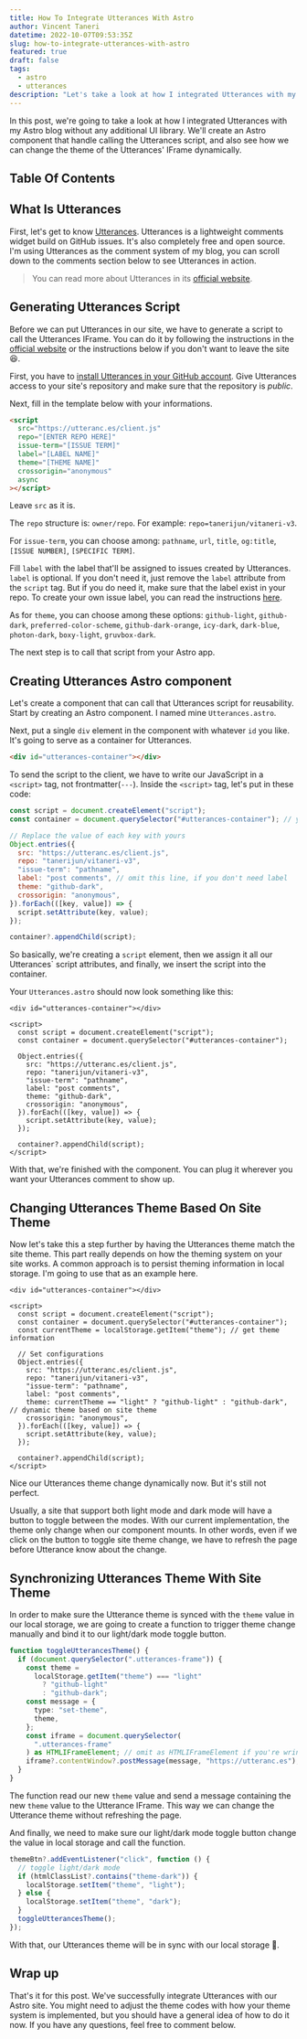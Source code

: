 ```yaml
---
title: How To Integrate Utterances With Astro
author: Vincent Taneri
datetime: 2022-10-07T09:53:35Z
slug: how-to-integrate-utterances-with-astro
featured: true
draft: false
tags:
  - astro
  - utterances
description: "Let's take a look at how I integrated Utterances with my Astro blog without any additional UI library (Using Astro component)."
---
```


In this post, we're going to take a look at how I integrated Utterances with my Astro blog without any additional UI library. We'll create an Astro component that handle calling the Utterances script, and also see how we can change the theme of the Utterances' IFrame dynamically.

## Table Of Contents

## What Is Utterances

First, let's get to know [Utterances](https://utteranc.es/). Utterances is a lightweight comments widget build on GitHub issues. It's also completely free and open source. I'm using Utterances as the comment system of my blog, you can scroll down to the comments section below to see Utterances in action.

> You can read more about Utterances in its [official website](https://utteranc.es/).

## Generating Utterances Script

Before we can put Utterances in our site, we have to generate a script to call the Utterances IFrame. You can do it by following the instructions in the [official website](https://utteranc.es/) or the instructions below if you don't want to leave the site :satisfied:.

First, you have to [install Utterances in your GitHub account](https://github.com/apps/utterances). Give Utterances access to your site's repository and make sure that the repository is _public_.

Next, fill in the template below with your informations.

```html
<script
  src="https://utteranc.es/client.js"
  repo="[ENTER REPO HERE]"
  issue-term="[ISSUE TERM]"
  label="[LABEL NAME]"
  theme="[THEME NAME]"
  crossorigin="anonymous"
  async
></script>
```

Leave `src` as it is.

The `repo` structure is: `owner/repo`. For example: `repo=tanerijun/vitaneri-v3`.

For `issue-term`, you can choose among: `pathname`, `url`, `title`, `og:title`, `[ISSUE NUMBER]`, `[SPECIFIC TERM]`.

Fill `label` with the label that'll be assigned to issues created by Utterances. `label` is optional. If you don't need it, just remove the `label` attribute from the `script` tag. But if you do need it, make sure that the label exist in your repo. To create your own issue label, you can read the instructions [here](https://docs.github.com/en/issues/using-labels-and-milestones-to-track-work/managing-labels#creating-a-label).

As for `theme`, you can choose among these options: `github-light`, `github-dark`, `preferred-color-scheme`, `github-dark-orange`, `icy-dark`, `dark-blue`, `photon-dark`, `boxy-light`, `gruvbox-dark`.

The next step is to call that script from your Astro app.

## Creating Utterances Astro component

Let's create a component that can call that Utterances script for reusability. Start by creating an Astro component. I named mine `Utterances.astro`.

Next, put a single `div` element in the component with whatever `id` you like. It's going to serve as a container for Utterances.

```html
<div id="utterances-container"></div>
```

To send the script to the client, we have to write our JavaScript in a `<script>` tag, not frontmatter(`---`). Inside the `<script>` tag, let's put in these code:

```js
const script = document.createElement("script");
const container = document.querySelector("#utterances-container"); // your id in your html above

// Replace the value of each key with yours
Object.entries({
  src: "https://utteranc.es/client.js",
  repo: "tanerijun/vitaneri-v3",
  "issue-term": "pathname",
  label: "post comments", // omit this line, if you don't need label
  theme: "github-dark",
  crossorigin: "anonymous",
}).forEach(([key, value]) => {
  script.setAttribute(key, value);
});

container?.appendChild(script);
```

So basically, we're creating a `script` element, then we assign it all our Utterances` script attributes, and finally, we insert the script into the container.

Your `Utterances.astro` should now look something like this:

```astro
<div id="utterances-container"></div>

<script>
  const script = document.createElement("script");
  const container = document.querySelector("#utterances-container");

  Object.entries({
    src: "https://utteranc.es/client.js",
    repo: "tanerijun/vitaneri-v3",
    "issue-term": "pathname",
    label: "post comments",
    theme: "github-dark",
    crossorigin: "anonymous",
  }).forEach(([key, value]) => {
    script.setAttribute(key, value);
  });

  container?.appendChild(script);
</script>
```

With that, we're finished with the component. You can plug it wherever you want your Utterances comment to show up.

## Changing Utterances Theme Based On Site Theme

Now let's take this a step further by having the Utterances theme match the site theme. This part really depends on how the theming system on your site works. A common approach is to persist theming information in local storage. I'm going to use that as an example here.

```astro {6, 14}
<div id="utterances-container"></div>

<script>
  const script = document.createElement("script");
  const container = document.querySelector("#utterances-container");
  const currentTheme = localStorage.getItem("theme"); // get theme information

  // Set configurations
  Object.entries({
    src: "https://utteranc.es/client.js",
    repo: "tanerijun/vitaneri-v3",
    "issue-term": "pathname",
    label: "post comments",
    theme: currentTheme == "light" ? "github-light" : "github-dark", // dynamic theme based on site theme
    crossorigin: "anonymous",
  }).forEach(([key, value]) => {
    script.setAttribute(key, value);
  });

  container?.appendChild(script);
</script>
```

Nice our Utterances theme change dynamically now. But it's still not perfect.

Usually, a site that support both light mode and dark mode will have a button to toggle between the modes. With our current implementation, the theme only change when our component mounts. In other words, even if we click on the button to toggle site theme change, we have to refresh the page before Utterance know about the change.

## Synchronizing Utterances Theme With Site Theme

In order to make sure the Utterance theme is synced with the `theme` value in our local storage, we are going to create a function to trigger theme change manually and bind it to our light/dark mode toggle button.

```ts
function toggleUtterancesTheme() {
  if (document.querySelector(".utterances-frame")) {
    const theme =
      localStorage.getItem("theme") === "light"
        ? "github-light"
        : "github-dark";
    const message = {
      type: "set-theme",
      theme,
    };
    const iframe = document.querySelector(
      ".utterances-frame"
    ) as HTMLIFrameElement; // omit as HTMLIFrameElement if you're wring JS
    iframe?.contentWindow?.postMessage(message, "https://utteranc.es");
  }
}
```

The function read our new `theme` value and send a message containing the new `theme` value to the Utterance IFrame. This way we can change the Utterance theme without refreshing the page.

And finally, we need to make sure our light/dark mode toggle button change the value in local storage and call the function.

```ts
themeBtn?.addEventListener("click", function () {
  // toggle light/dark mode
  if (htmlClassList?.contains("theme-dark")) {
    localStorage.setItem("theme", "light");
  } else {
    localStorage.setItem("theme", "dark");
  }
  toggleUtterancesTheme();
});
```

With that, our Utterances theme will be in sync with our local storage :tada:.

## Wrap up

That's it for this post. We've successfully integrate Utterances with our Astro site. You might need to adjust the theme codes with how your theme system is implemented, but you should have a general idea of how to do it now. If you have any questions, feel free to comment below.
